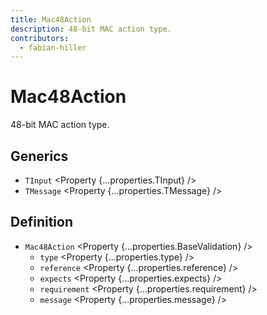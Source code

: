 ```yaml
---
title: Mac48Action
description: 48-bit MAC action type.
contributors:
  - fabian-hiller
---
```



# Mac48Action

48-bit MAC action type.

## Generics

- `TInput` <Property {...properties.TInput} />
- `TMessage` <Property {...properties.TMessage} />

## Definition

- `Mac48Action` <Property {...properties.BaseValidation} />
  - `type` <Property {...properties.type} />
  - `reference` <Property {...properties.reference} />
  - `expects` <Property {...properties.expects} />
  - `requirement` <Property {...properties.requirement} />
  - `message` <Property {...properties.message} />
